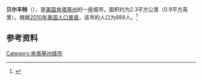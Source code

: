 {{Infobox City 
|chinese_name = 贝尔丰特
|official_name = Bellefonte
|image_flag = 
|image_seal = 
|image_skyline = 
|image_map = KYMap-doton-Bellefonte.PNG
|map_caption =
|subdivision_type = [[國家|國家]]
|subdivision_name = {{USA}}
|leader_title = 
|leader_name = 
|subdivision_type1 = [[美國行政區劃|州]]
|subdivision_name1 = [[肯塔基州|肯塔基州]]
|subdivision_type2 = [[肯塔基州行政区划|县]]
|subdivision_name2 = Greenup
|found_date = 
|area_total = 2.3
|area_land = 
|area_water = 
|population_as_of = 2010
|population_total = 888
|population_density = 
|timezone = 
|utc_offset = 
|timezone_DST = 
|utc_offset_DST = 
}}

'''贝尔丰特'''（{{lang-en|'''Bellefonte'''}}），是[[美国|美国]][[肯塔基州|肯塔基州]]的一座城市。面积约为2.3平方公里（0.9平方英里）。根据[[2010年美国人口普查|2010年美国人口普查]]，该市的人口为888人。<ref name=census>{{cite web |url = http://www.census.gov/prod/www/abs/decennial/ |title = Census of Population and Housing |publisher = U.S. Census Bureau |accessdate = November 18, 2011 |archive-url = https://web.archive.org/web/20060208103743/http://www.census.gov/prod/www/abs/decennial/ |archive-date = 2006-02-08 |dead-url = yes }}</ref>

== 参考资料 ==
{{reflist}}

[[Category:肯塔基州城市|Category:肯塔基州城市]]


{{Kentucky-stub}}